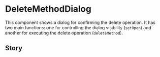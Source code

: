

<Meta of={DeleteMethodDialog} />

# DeleteMethodDialog

This component shows a dialog for confirming the delete operation. It has two main functions: one for controlling the dialog visibility (`setOpen`) and another for executing the delete operation (`deleteMethod`).

## Story

<Canvas of={DeleteMethodDialog.Default} />

